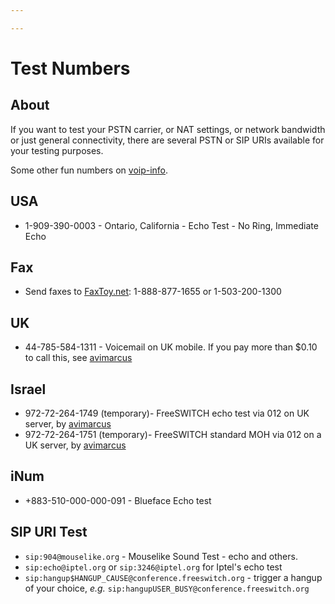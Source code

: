 ```yaml
---

---
```

# Test Numbers 

 

## About

If you want to test your PSTN carrier, or NAT settings, or network bandwidth or just general connectivity, there are several PSTN or SIP URIs available for your testing purposes.

Some other fun numbers on [voip-info](http://www.voip-info.org/wiki/view/Phone+Numbers). 

## USA

* 1-909-390-0003 - Ontario, California - Echo Test - No Ring, Immediate Echo

## Fax

* Send faxes to [FaxToy.net](http://faxtoy.net/): 1-888-877-1655 or 1-503-200-1300

## UK

* 44-785-584-1311 - Voicemail on UK mobile. If you pay more than $0.10 to call this, see [avimarcus](https://freeswitch.org/confluence/display/~avimarcus)

## Israel

* 972-72-264-1749 (temporary)- FreeSWITCH echo test via 012 on UK server, by [avimarcus](https://freeswitch.org/confluence/display/~avimarcus)
* 972-72-264-1751 (temporary)- FreeSWITCH standard MOH via 012 on a UK server, by [avimarcus](https://freeswitch.org/confluence/display/~avimarcus)

## iNum

* +883-510-000-000-091 - Blueface Echo test

## SIP URI Test

* `sip:904@mouselike.org` - Mouselike Sound Test - echo and others.
* `sip:echo@iptel.org` or `sip:3246@iptel.org` for Iptel's echo test
* `sip:hangup$HANGUP_CAUSE@conference.freeswitch.org` - trigger a hangup of your choice, *e.g.* `sip:hangupUSER_BUSY@conference.freeswitch.org`



